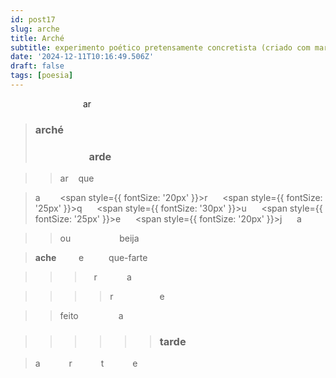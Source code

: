 ```yaml
---
id: post17
slug: arche
title: Arché
subtitle: experimento poético pretensamente concretista (criado com markdown)
date: '2024-12-11T10:16:49.506Z'
draft: false
tags: [poesia]
---
```



&emsp;&emsp;&emsp;&emsp;&emsp;&emsp;&emsp;&emsp; ar

>### arché
>### &emsp;&emsp;&emsp;&emsp;&emsp; arde

>>ar &nbsp;&nbsp; que  

>a
&nbsp;&nbsp;&nbsp;&nbsp;&nbsp;&nbsp;
<span style={{ fontSize: '20px' }}>r&nbsp;&nbsp;&nbsp;&nbsp;&nbsp;</span>
<span style={{ fontSize: '25px' }}>q&nbsp;&nbsp;&nbsp;&nbsp;&nbsp;</span>
<span style={{ fontSize: '30px' }}>u&nbsp;&nbsp;&nbsp;&nbsp;&nbsp;</span>
<span style={{ fontSize: '25px' }}>e&nbsp;&nbsp;&nbsp;&nbsp;&nbsp;</span>
<span style={{ fontSize: '20px' }}>j&nbsp;&nbsp;&nbsp;&nbsp;&nbsp;</span>
a  

>>ou &emsp;&emsp;&emsp;&emsp;&emsp; beija  

><strong>ache</strong> &emsp;&emsp; e &emsp;&emsp;&nbsp; que-farte

>>> &emsp;r&nbsp;&nbsp;&nbsp;&nbsp;&nbsp;&nbsp;&nbsp;&nbsp;&nbsp;&nbsp;&nbsp;&nbsp;a

>>>>r &emsp;&emsp;&emsp;&emsp;&emsp;e

>>feito &emsp;&emsp;&emsp;&emsp; a

>>>>>>### tarde

>a&emsp;&emsp;&emsp;
r&emsp;&emsp;&emsp;
t&emsp;&emsp;&emsp;
e
